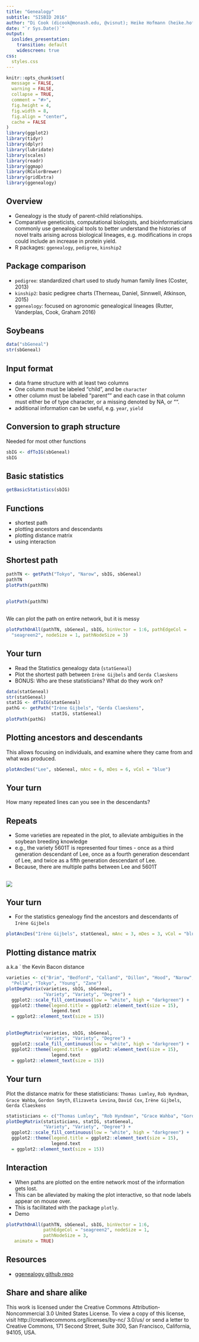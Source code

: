 ```yaml
---
title: "Genealogy"
subtitle: "SISBID 2016"
author: "Di Cook (dicook@monash.edu, @visnut); Heike Hofmann (heike.hofmann@gmail.com, @heike_hh)"
date: "`r Sys.Date()`"
output:
  ioslides_presentation:
    transition: default
    widescreen: true
css:
  styles.css
---
```


```r
knitr::opts_chunk$set(
  message = FALSE,
  warning = FALSE,
  collapse = TRUE,
  comment = "#>",
  fig.height = 4,
  fig.width = 8,
  fig.align = "center",
  cache = FALSE
)
library(ggplot2)
library(tidyr)
library(dplyr)
library(lubridate)
library(scales)
library(readr)
library(ggmap)
library(RColorBrewer)
library(gridExtra)
library(ggenealogy)
```

## Overview

- Genealogy is the study of parent-child relationships.
- Comparative geneticists, computational biologists, and bioinformaticians commonly use genealogical tools to better understand the histories of novel traits arising across biological lineages, e.g. modifications in crops could include an increase in protein yield.
- R packages: `ggenealogy`, `pedigree`, `kinship2`

## Package comparison

- `pedigree`: standardized chart used to study human family lines (Coster, 2013)
- `kinship2`: basic pedigree charts (Therneau, Daniel, Sinnwell, Atkinson, 2015)
- `ggenealogy`: focused on agronomic genealogical lineages (Rutter, Vanderplas, Cook, Graham 2016)

## Soybeans

```r
data("sbGeneal")
str(sbGeneal)
```

## Input format

- data frame structure with at least two columns
- One column must be labeled "child", and be `character`
- other column must be labeled "parent"" and each case in that column must either be of type character, or a missing denoted by NA, or "".
- additional information can be useful, e.g. `year`, `yield`

## Conversion to graph structure

Needed for most other functions

```r
sbIG <- dfToIG(sbGeneal)
sbIG
```

## Basic statistics

```r
getBasicStatistics(sbIG)
```

## Functions

- shortest path
- plotting ancestors and descendants
- plotting distance matrix
- using interaction

## Shortest path

```r
pathTN <- getPath("Tokyo", "Narow", sbIG, sbGeneal)
pathTN
plotPath(pathTN)
```

##

```r
plotPath(pathTN)
```

##

We can plot the path on entire network, but it is messy

```r
plotPathOnAll(pathTN, sbGeneal, sbIG, binVector = 1:6, pathEdgeCol =
  "seagreen2", nodeSize = 1, pathNodeSize = 3)
```

## Your turn

- Read the Statistics genealogy data (`statGeneal`)
- Plot the shortest path between `Irène Gijbels` and `Gerda Claeskens`
- BONUS: Who are these statisticians? What do they work on?

```r
data(statGeneal)
str(statGeneal)
statIG <- dfToIG(statGeneal)
pathG <- getPath("Irène Gijbels", "Gerda Claeskens", 
                 statIG, statGeneal)
plotPath(pathG)
```

## Plotting ancestors and descendants

This allows focusing on individuals, and examine where they came from and what was produced. 

```r
plotAncDes("Lee", sbGeneal, mAnc = 6, mDes = 6, vCol = "blue")
```

## Your turn

How many repeated lines can you see in the descendants?

## Repeats

- Some varieties are repeated in the plot, to alleviate ambiguities in the soybean breeding knowledge
- e.g., the variety 5601T is represented four times - once as a third generation descendant of Lee, once as a fourth generation descendant of Lee, and twice as a fifth generation descendant of Lee.
- Because, there are multiple paths between Lee and 5601T

##

![](repeats.png)

## Your turn

- For the statistics genealogy find the ancestors and descendants of `Irène Gijbels`

```r
plotAncDes("Irène Gijbels", statGeneal, mAnc = 3, mDes = 3, vCol = "blue")
```

## Plotting distance matrix

a.k.a ` the Kevin Bacon distance

```r
varieties <- c("Brim", "Bedford", "Calland", "Dillon", "Hood", "Narow",
  "Pella", "Tokyo", "Young", "Zane")
plotDegMatrix(varieties, sbIG, sbGeneal, 
              "Variety", "Variety", "Degree") +
  ggplot2::scale_fill_continuous(low = "white", high = "darkgreen") +
  ggplot2::theme(legend.title = ggplot2::element_text(size = 15),
                 legend.text
  = ggplot2::element_text(size = 15))
```

##

```r
plotDegMatrix(varieties, sbIG, sbGeneal, 
              "Variety", "Variety", "Degree") +
  ggplot2::scale_fill_continuous(low = "white", high = "darkgreen") +
  ggplot2::theme(legend.title = ggplot2::element_text(size = 15),
                 legend.text
  = ggplot2::element_text(size = 15))
```

## Your turn

Plot the distance matrix for these statisticians: `Thomas Lumley`, `Rob Hyndman`, `Grace Wahba`, `Gordon Smyth`, `Elizaveta Levina`, `David Cox`, `Irène Gijbels`, `Gerda Claeskens`

```r
statisticians <- c("Thomas Lumley", "Rob Hyndman", "Grace Wahba", "Gordon Smyth", "Elizaveta Levina", "David Cox", "Irène Gijbels", "Gerda Claeskens")
plotDegMatrix(statisticians, statIG, statGeneal, 
              "Variety", "Variety", "Degree") +
  ggplot2::scale_fill_continuous(low = "white", high = "darkgreen") +
  ggplot2::theme(legend.title = ggplot2::element_text(size = 15),
                 legend.text
  = ggplot2::element_text(size = 15))
```

## Interaction

- When paths are plotted on the entire network most of the information gets lost. 
- This can be alleviated by making the plot interactive, so that node labels appear on mouse over.
- This is facilitated with the package `plotly`.
- Demo

```r
plotPathOnAll(pathTN, sbGeneal, sbIG, binVector = 1:6, 
              pathEdgeCol = "seagreen2", nodeSize = 1, 
              pathNodeSize = 3,
   animate = TRUE)
```

## Resources

- [ggenealogy github repo](https://github.com/cran/ggenealogy)

## Share and share alike

This work is licensed under the Creative Commons Attribution-Noncommercial 3.0 United States License. To view a copy of this license, visit http://creativecommons.org/licenses/by-nc/ 3.0/us/ or send a letter to Creative Commons, 171 Second Street, Suite 300, San Francisco, California, 94105, USA.
